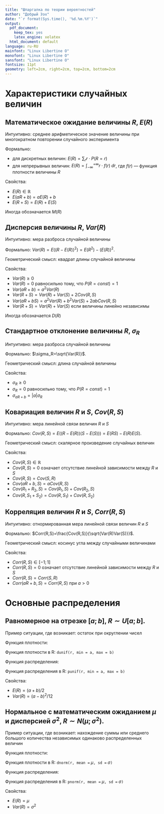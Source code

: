 ```yaml
---
title: "Шпаргалка по теории вероятностей"
author: "Добрый Ээх"
date: "`r format(Sys.time(), '%d.%m.%Y')`"
output:
  pdf_document: 
    keep_tex: yes
    latex_engine: xelatex
  html_document: default
language: ru-RU
mainfont: "Linux Libertine O"
monofont: "Linux Libertine O"
sansfont: "Linux Libertine O"
fontsize: 11pt
geometry: left=2cm, right=2cm, top=2cm, bottom=2cm
---
```


# Характеристики случайных величин

## Математическое ожидание величины $R$, $E(R)$

Интуитивно: среднее арифметическое значение величины при многократном повторении случайного эксперимента

Формально: 

- для дискретных величин: $E(R)=\sum_{r} r\cdot P(R=r)$
- для непрерывных величин: $E(R)=\int_{-\infty}^{+\infty} r\cdot f(r) \; dr$, где $f(r)$ --- функция плотности величины $R$

Свойства:

- $E(R) \in \mathbb{R}$
- $E(aR+b)=aE(R)+b$
- $E(R+S)=E(R)+E(S)$

Иногда обозначается $M(R)$

## Дисперсия величины $R$, $Var(R)$

Интуитивно: мера разброса случайной величины

Формально: $Var(R)=E((R-E(R))^2) = E(R^2) - (E(R))^2$.

Геометрический смысл: квадрат длины случайной величины

Свойства:

- $Var(R) \geq 0$
- $Var(R) = 0$ равносильно тому, что $P(R=const)=1$
- $Var(aR+b)=a^2Var(R)$
- $Var(R+S)=Var(R)+Var(S)+2Cov(R,S)$
- $Var(aR+bS)=a^2Var(R)+b^2Var(S)+2abCov(R,S)$
- $Var(R+S)=Var(R)+Var(S)$ если величины линейно независимы

Иногда обозначается $D(R)$

## Стандартное отклонение величины $R$, $\sigma_R$

Интуитивно: мера разброса случайной величины

Формально: $\sigma_R=\sqrt{Var(R)}$.

Геометрический смысл: длина случайной величины

Свойства:

- $\sigma_R \geq 0$
- $\sigma_R = 0$ равносильно тому, что $P(R=const)=1$
- $\sigma_{aR+b}=|a|\sigma_R$


## Ковариация величин $R$ и $S$, $Cov(R,S)$

Интуитивно: мера линейной связи величин $R$ и $S$

Формально: $Cov(R,S)=E((R-E(R))(S-E(S))) = E(RS) - E(R)E(S)$.

Геометрический смысл: скалярное произведение случайных величин

Свойства:

- $Cov(R,S) \in \mathbb{R}$
- $Cov(R,S)=0$ означает отсутствие линейной зависимости между $R$ и $S$
- $Cov(R,S) = Cov(S, R)$
- $Cov(aR+b, S)=aCov(R, S)$
- $Cov(R_1 + R_2, S) = Cov(R_1, S) + Cov(R_2, S)$
- $Cov(R, S_1 + S_2) = Cov(R, S_1) + Cov(R, S_2)$

## Корреляция величин $R$ и $S$, $Corr(R,S)$

Интуитивно: отнормированная мера линейной связи величин $R$ и $S$

Формально: $Corr(R,S)=\frac{Cov(R,S)}{\sqrt{Var(R)Var(S)}}$.

Геометрический смысл: косинус угла между случайными величинами

Свойства:

- $Corr(R,S) \in [-1;1]$
- $Corr(R,S)=0$ означает отсутствие линейной зависимости между $R$ и $S$
- $Corr(R,S) = Corr(S, R)$
- $Corr(aR+b, S)=Corr(R, S)$ при $a>0$

# Основные распределения

## Равномерное на отрезке $[a;b]$, $R \sim U[a;b]$.

Пример ситуации, где возникает: остаток при округлении чисел

Функция плотности: 
\begin{equation}
f(r) = \begin{cases}
1/(b-a), \;  \text{если} \; r \in [a;b] \\
0, \; \text{иначе}
\end{cases}
\end{equation}

Функция плотности в R: `dunif(r, min = a, max = b)`

Функция распределения: 
\begin{equation}
F(r) = \begin{cases}
0, \; \text{если} \; r < a \\
(r-a)/(b-a), \;  \text{если} \; r \in [a;b] \\
1, \; \text{если} \; r > b \\
\end{cases}
\end{equation}

Функция распределения в R: `punif(r, min = a, max = b)`

Свойства:

- $E(R) = (a+b)/2$
- $Var(R) = (a-b)^2/12$

## Нормальное с математическим ожиданием $\mu$ и дисперсией $\sigma^2$, $R \sim N(\mu; \sigma^2)$.

Пример ситуации, где возникает: нахождение суммы или среднего большого количества независимых одинаково распределенных величин

Функция плотности: 
\begin{equation}
f(r) = \frac{1}{\sqrt{2\pi\sigma^2}}\exp\left( -\frac{1}{2\sigma^2}(r-\mu)^2\right)
\end{equation}

Функция плотности в R: `dnorm(r, mean = `$\;\mu$`, sd = `$\;\sigma$`)`

Функция распределения: 
\begin{equation}
F(r) = \int_{-\infty}^r f(t) \; dt
\end{equation}

Функция распределения в R: `pnorm(r, mean = `$\;\mu$`, sd = `$\;\sigma$`)`

Свойства:

- $E(R) = \mu$
- $Var(R) = \sigma^2$




